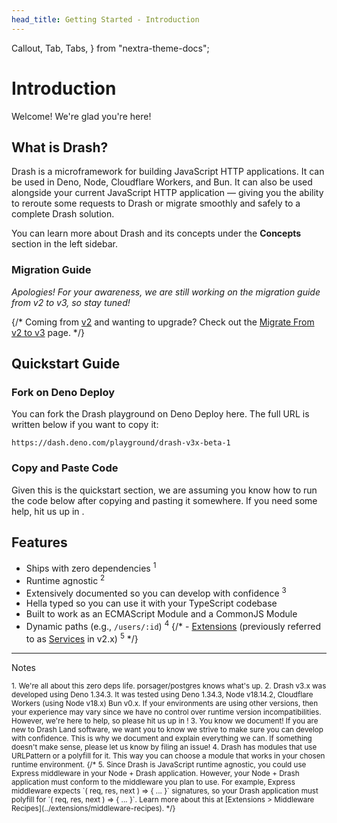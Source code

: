 ```yaml
---
head_title: Getting Started - Introduction
---
```


  Callout,
  Tab,
  Tabs,
} from "nextra-theme-docs";

# Introduction

Welcome! We're glad you're here!

## What is Drash?

Drash is a microframework for building JavaScript HTTP applications. It can be used in Deno, Node, Cloudflare Workers, and Bun. It can also be used alongside your current JavaScript HTTP application &mdash; giving you the ability to reroute some requests to Drash or migrate smoothly and safely to a complete Drash solution.

You can learn more about Drash and its concepts under the __Concepts__ section in the left sidebar.

### Migration Guide

_Apologies! For your awareness, we are still working on the migration guide from v2 to v3, so stay tuned!_

{/* Coming from [v2](https://drash.land/drash/v2.x) and wanting to upgrade? Check out the [Migrate From v2 to v3](/drash-v3.x/getting-started/migrate-from-v2-to-v3) page. */}

## Quickstart Guide

### Fork on Deno Deploy

You can fork the Drash playground on Deno Deploy <LinkExternal href="https://dash.deno.com/playground/drash-v3x-beta-1">here</LinkExternal>. The full URL is written below if you want to copy it:

```text copy
https://dash.deno.com/playground/drash-v3x-beta-1
```

### Copy and Paste Code

Given this is the quickstart section, we are assuming you know how to run the code below after copying and pasting it somewhere. If you need some help, hit us up in <LinkExternalDiscord />.

<QuickstartRequestChain />

## Features

- Ships with zero dependencies <sup>1</sup>
- Runtime agnostic <sup>2</sup>
- Extensively documented so you can develop with confidence <sup>3</sup>
- Hella typed so you can use it with your TypeScript codebase
- Built to work as an <LinkExternal href="https://developer.mozilla.org/en-US/docs/Web/JavaScript/Guide/Modules">ECMAScript Module</LinkExternal> and a <LinkExternal href="https://nodejs.org/modules.html">CommonJS Module</LinkExternal>
- Dynamic paths (e.g., `/users/:id`) <sup>4</sup>
{/* - [Extensions](../extensions) (previously referred to as [Services](/drash/v2.x/tutorials/services/basics) in v2.x) <sup>5</sup> */}

---

Notes

<small>
  1. We're all about this zero deps life. <LinkExternal href="https://github.com/porsager/postgres">porsager/postgres</LinkExternal> knows what's up.
  2. Drash v3.x was developed using Deno 1.34.3. It was tested using Deno 1.34.3, Node v18.14.2, Cloudflare Workers (using Node v18.x) Bun v0.x. If your environments are using other versions, then your experience may vary since we have no control over runtime version incompatibilities. However, we're here to help, so please hit us up in <LinkExternalDiscord />!
  3. You know we document! If you are new to Drash Land software, we want you to know we strive to make sure you can develop with confidence. This is why we document and explain everything we can. If something doesn't make sense, please let us know by <LinkExternal href="https://github.com/drashland/website-v2/issues/new/choose">filing an issue</LinkExternal>!
  4. Drash has modules that use <CodeLinkExternal href="https://developer.mozilla.org/en-US/docs/Web/API/URLPattern">URLPattern</CodeLinkExternal> or a polyfill for it. This way you can choose a module that works in your chosen runtime environment.
  {/* 5. Since Drash is JavaScript runtime agnostic, you could use <LinkExternal href="https://expressjs.com/en/guide/using-middleware.html">Express middleware</LinkExternal> in your Node + Drash application. However, your Node + Drash application must conform to the middleware you plan to use. For example, Express middleware expects `( req, res, next ) => { ... }` signatures, so your Drash application must polyfill for `( req, res, next ) => { ... }`. Learn more about this at [Extensions > Middleware Recipes](../extensions/middleware-recipes). */}
</small>
